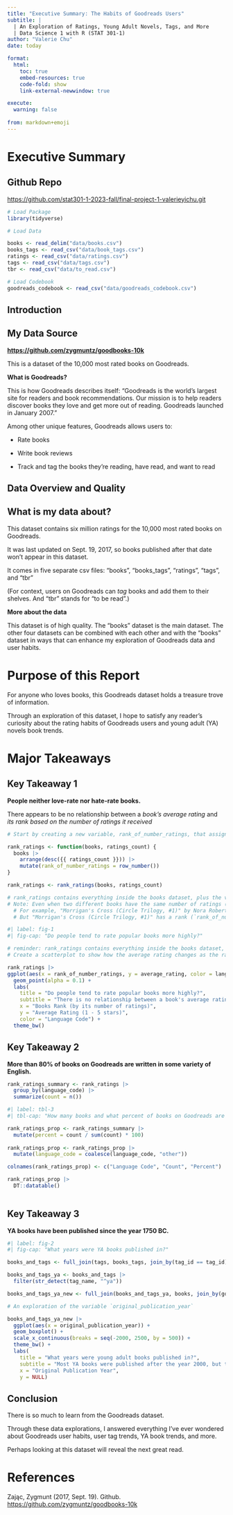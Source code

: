 ```yaml
---
title: "Executive Summary: The Habits of Goodreads Users"
subtitle: |
  | An Exploration of Ratings, Young Adult Novels, Tags, and More
  | Data Science 1 with R (STAT 301-1)
author: "Valerie Chu"
date: today

format:
  html:
    toc: true
    embed-resources: true
    code-fold: show
    link-external-newwindow: true

execute:
  warning: false
  
from: markdown+emoji 
---
```


# Executive Summary

::: {.callout-tip icon="false"}
## Github Repo

<https://github.com/stat301-1-2023-fall/final-project-1-valerieyichu.git>
:::


```r
# Load Package
library(tidyverse)

```

```r
# Load Data

books <- read_delim("data/books.csv")
books_tags <- read_csv("data/book_tags.csv")
ratings <- read_csv("data/ratings.csv")
tags <- read_csv("data/tags.csv")
tbr <- read_csv("data/to_read.csv")

# Load Codebook
goodreads_codebook <- read_csv("data/goodreads_codebook.csv")
```

## Introduction

::: {.callout-tip icon="false"}
## My Data Source

[**https://github.com/zygmuntz/goodbooks-10k**](https://github.com/zygmuntz/goodbooks-10k)
:::

This is a dataset of the 10,000 most rated books on Goodreads. 

**What is Goodreads?**

This is how Goodreads describes itself: "Goodreads is the world's largest site for readers and book recommendations. Our mission is to help readers discover books they love and get more out of reading. Goodreads launched in January 2007."

Among other unique features, Goodreads allows users to:

-   Rate books

-   Write book reviews

-   Track and tag the books they're reading, have read, and want to read

## Data Overview and Quality

::: {.callout-tip icon="false"}
## What is my data about?

This dataset contains six million ratings for the 10,000 most rated books on Goodreads.

It was last updated on Sept. 19, 2017, so books published after that date won't appear in this dataset.
:::

It comes in five separate csv files: "books", "books_tags", "ratings", "tags", and "tbr"

(For context, users on Goodreads can *tag* books and add them to their shelves. And "tbr" stands for "to be read".)


**More about the data**

This dataset is of high quality. The "books" dataset is the main dataset. The other four datasets can be combined with each other and with the "books" dataset in ways that can enhance my exploration of Goodreads data and user habits.


# Purpose of this Report

For anyone who loves books, this Goodreads dataset holds a treasure trove of information.

Through an exploration of this dataset, I hope to satisfy any reader's curiosity about the rating habits of Goodreads users and young adult (YA) novels book trends. 


# Major Takeaways

## Key Takeaway 1

**People neither love-rate nor hate-rate books.**

There appears to be no relationship between a *book's average rating* and *its rank based on the number of ratings it received* 

```r
# Start by creating a new variable, rank_of_number_ratings, that assigns each book a rank based on how high their ratings_count is. In other words, more ratings = higher rank. 

rank_ratings <- function(books, ratings_count) {
  books |> 
    arrange(desc({{ ratings_count }})) |> 
    mutate(rank_of_number_ratings = row_number()) 
}

rank_ratings <- rank_ratings(books, ratings_count)

# rank_ratings contains everything inside the books dataset, plus the variable `rank_of_number_ratings`
# Note: Even when two different books have the same number of ratings (`ratings_count`), they'll get a different rank rating. 
  # For example, "Morrigan's Cross (Circle Trilogy, #1)" by Nora Roberts and "Mudbound" by Hillary Jordan both have 43,455 ratings.
  # But "Morrigan's Cross (Circle Trilogy, #1)" has a rank (`rank_of_number_rankings`) of 2351, while "Mudbound" is at 2350. 

```

```r
#| label: fig-1
#| fig-cap: "Do people tend to rate popular books more highly?"

# reminder: rank_ratings contains everything inside the books dataset, plus the variable `rank_of_number_ratings`
# Create a scatterplot to show how the average rating changes as the rank of the number of ratings changes

rank_ratings |> 
ggplot(aes(x = rank_of_number_ratings, y = average_rating, color = language_code)) +
  geom_point(alpha = 0.1) +
  labs(
    title = "Do people tend to rate popular books more highly?",
    subtitle = "There is no relationship between a book's average rating and the number of ratings it received.",
    x = "Books Rank (by its number of ratings)", 
    y = "Average Rating (1 - 5 stars)",
    color = "Language Code") +
  theme_bw()

```


## Key Takeaway 2

**More than 80% of books on Goodreads are written in some variety of English.**

```r
rank_ratings_summary <- rank_ratings |> 
  group_by(language_code) |> 
  summarize(count = n()) 

```

```r
#| label: tbl-3
#| tbl-cap: "How many books and what percent of books on Goodreads are written in English?"

rank_ratings_prop <- rank_ratings_summary |> 
  mutate(percent = count / sum(count) * 100)
  
rank_ratings_prop <- rank_ratings_prop |> 
  mutate(language_code = coalesce(language_code, "other"))

colnames(rank_ratings_prop) <- c("Language Code", "Count", "Percent")

rank_ratings_prop |> 
  DT::datatable()
 
```


## Key Takeaway 3

**YA books have been published since the year 1750 BC.**

```r
#| label: fig-2
#| fig-cap: "What years were YA books published in?"

books_and_tags <- full_join(tags, books_tags, join_by(tag_id == tag_id))

books_and_tags_ya <- books_and_tags |> 
  filter(str_detect(tag_name, "^ya"))

books_and_tags_ya_new <- full_join(books_and_tags_ya, books, join_by(goodreads_book_id == goodreads_book_id))

# An exploration of the variable `original_publication_year`

books_and_tags_ya_new |> 
  ggplot(aes(x = original_publication_year)) +
  geom_boxplot() +
  scale_x_continuous(breaks = seq(-2000, 2500, by = 500)) +
  theme_bw() +
  labs(
    title = "What years were young adult books published in?",
    subtitle = "Most YA books were published after the year 2000, but there are a few ancient ones.",
    x = "Original Publication Year", 
    y = NULL) 

```

## Conclusion

There is so much to learn from the Goodreads dataset. 

Through these data explorations, I answered everything I've ever wondered about Goodreads user habits, user tag trends, YA book trends, and more.

Perhaps looking at this dataset will reveal the next great read. 


# References

Zając, Zygmunt (2017, Sept. 19). Github. <https://github.com/zygmuntz/goodbooks-10k>



